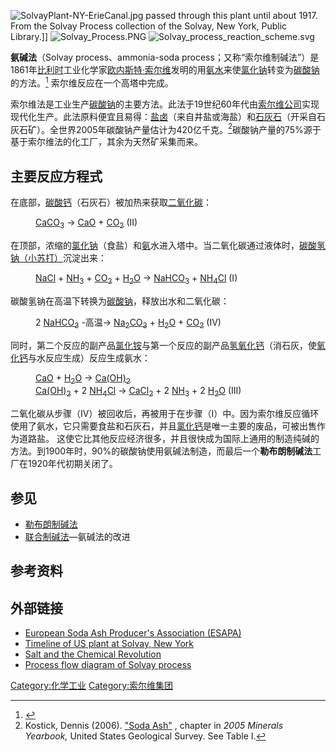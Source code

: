 [[File:SolvayPlant-NY-ErieCanal.jpg|thumb]] passed through this plant until about 1917. From the Solvay Process collection of the Solvay, New York, Public Library.]]
[[Image:Solvay_Process.PNG|thumb]]
[[File:Solvay_process_reaction_scheme.svg|thumb]]

'''氨碱法'''（Solvay process、ammonia-soda process；又称“索尔维制碱法”）是1861年[[比利时|比利时]]工业化学家[[欧内斯特·索尔维|欧内斯特·索尔维]]发明的用[[氨水|氨水]]来使[[氯化钠|氯化钠]]转变为[[碳酸钠|碳酸钠]]的方法。<ref name="Kiefer">{{cite journal | author = Kiefer, David M. | title = Soda Ash, Solvay Style | journal = Today's Chemist at Work | volume = 11 | issue = 2 | date = February 2002 | pages = 87-88 | url = http://pubs.acs.org/subscribe/journals/tcaw/11/i02/html/02chemchron.html | language = en | access-date = 2008-06-13 | archive-date = 2008-05-07 | archive-url = https://web.archive.org/web/20080507052719/http://pubs.acs.org/subscribe/journals/tcaw/11/i02/html/02chemchron.html | dead-url = no }}</ref> 索尔维反应在一个高塔中完成。

索尔维法是工业生产[[碳酸钠|碳酸钠]]的主要方法。此法于19世纪60年代由[[苏威集团|索尔维公司]]实现现代化生产。此法原料便宜且易得：[[盐卤|盐卤]]（来自井盐或海盐）和[[石灰石|石灰石]]（开采自石灰石矿）。全世界2005年碳酸钠产量估计为420亿千克。<ref name="Kostick">Kostick, Dennis (2006). [http://minerals.usgs.gov/minerals/pubs/commodity/soda_ash/soda_myb05.pdf "Soda Ash"] {{Wayback|url=http://minerals.usgs.gov/minerals/pubs/commodity/soda_ash/soda_myb05.pdf |date=20090919021221 }}, chapter in ''2005 Minerals Yearbook,'' United States Geological Survey. See Table I.</ref>碳酸钠产量的75%源于基于索尔维法的化工厂，其余为天然矿采集而来。

==主要反应方程式==
在底部，[[碳酸钙|碳酸钙]]（石灰石）被加热来获取[[二氧化碳|二氧化碳]]：

:[[碳酸钙|CaCO<sub>3</sub>]] → [[氧化钙|CaO]] + [[二氧化碳|CO<sub>2</sub>]]    (II)

在顶部，浓缩的[[氯化钠|氯化钠]]（食盐）和[[氨|氨]]水进入塔中。当二氧化碳通过液体时，[[小苏打|碳酸氢钠（小苏打）]]沉淀出来：

:[[氯化钠|NaCl]] + [[氨水|NH<sub>3</sub>]] + [[二氧化碳|CO<sub>2</sub>]] + [[水|H<sub>2</sub>O]] → [[小苏打|NaHCO<sub>3</sub>]] + [[氯化铵|NH<sub>4</sub>Cl]]    (I)

碳酸氢钠在高温下转换为[[碳酸钠|碳酸钠]]，释放出水和二氧化碳：

:2 [[小苏打|NaHCO<sub>3</sub>]] -高温→ [[碳酸钠|Na<sub>2</sub>CO<sub>3</sub>]] + [[水|H<sub>2</sub>O]] + [[二氧化碳|CO<sub>2</sub>]]    (IV)
同时，第二个反应的副产品[[氯化铵|氯化铵]]与第一个反应的副产品[[氢氧化钙|氢氧化钙]]（消石灰，使[[氧化鈣|氧化钙]]与水反应生成）反应生成氨水：

:[[生石灰|CaO]] + [[水|H<sub>2</sub>O]] → [[熟石灰|Ca(OH)<sub>2</sub>]]
:[[熟石灰|Ca(OH)<sub>2</sub>]] + 2 [[氯化铵|NH<sub>4</sub>Cl]] → [[氯化钙|CaCl<sub>2</sub>]] + 2 [[氨水|NH<sub>3</sub>]] + 2 [[水|H<sub>2</sub>O]]    (III)

二氧化碳从步骤（Ⅳ）被回收后，再被用于在步骤（I）中。因为索尔维反应循环使用了氨水，它只需要食盐和石灰石，并且[[氯化钙|氯化钙]]是唯一主要的废品，可被出售作为道路盐。 这使它比其他反应经济很多，并且很快成为国际上通用的制造纯碱的方法。到1900年时，90%的碳酸钠使用氨碱法制造，而最后一个'''勒布朗制碱法'''工厂在1920年代初期关闭了。

==参见==
*[[勒布朗制碱法|勒布朗制碱法]]
*[[联合制碱法|联合制碱法]]—氨碱法的改进

==参考资料==
{{reflist}}

== 外部链接 ==
* [https://web.archive.org/web/20061003115649/http://www.cefic.be/Templates/shwAssocDetails.asp?NID=473&HID=27&ID=60 European Soda Ash Producer's Association (ESAPA)]
* [http://www.onondaganation.org/land-rights/the-offenders/honeywell-onondaga-lake-a-timeline/ Timeline of US plant at Solvay, New York] {{Wayback|url=http://www.onondaganation.org/land-rights/the-offenders/honeywell-onondaga-lake-a-timeline/ |date=20151208140000 }}
* [http://www.saltassociation.co.uk/education/salt-history/salt-the-chemical-revolution/ Salt and the Chemical Revolution] {{Wayback|url=http://www.saltassociation.co.uk/education/salt-history/salt-the-chemical-revolution/ |date=20151215034422 }}
* [https://web.archive.org/web/20151222084339/http://www.inclusive-science-engineering.com/sodium-carbonate-manufacturing-synthetic-processes-chlor-alkali-industry/production-of-soda-ash-by-solvay-process/ Process flow diagram of Solvay process]

[[Category:化学工业|Category:化学工业]]
[[Category:索尔维集团|Category:索尔维集团]]